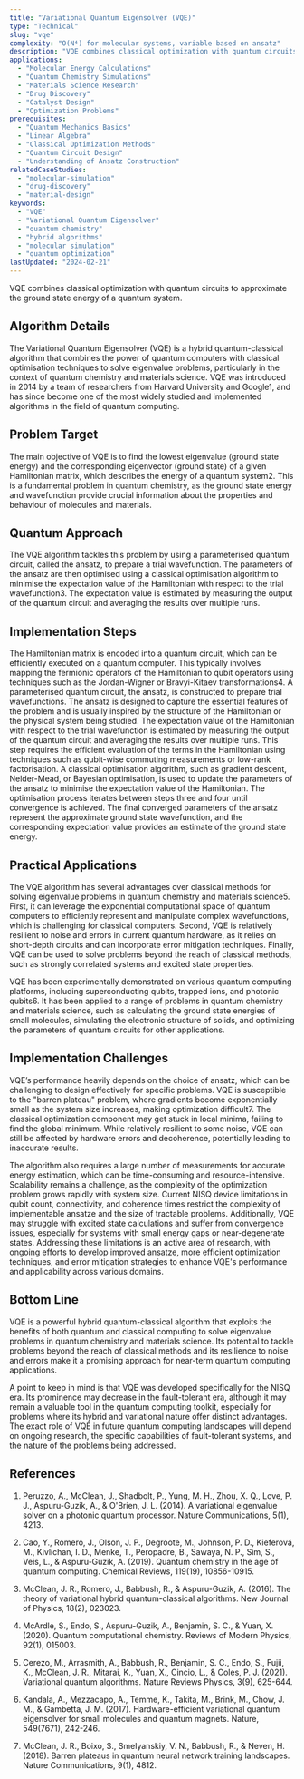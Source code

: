 ```yaml
---
title: "Variational Quantum Eigensolver (VQE)"
type: "Technical"
slug: "vqe"
complexity: "O(N⁴) for molecular systems, variable based on ansatz"
description: "VQE combines classical optimization with quantum circuits to approximate the ground state energy of a quantum system."
applications:
  - "Molecular Energy Calculations"
  - "Quantum Chemistry Simulations"
  - "Materials Science Research"
  - "Drug Discovery"
  - "Catalyst Design"
  - "Optimization Problems"
prerequisites:
  - "Quantum Mechanics Basics"
  - "Linear Algebra"
  - "Classical Optimization Methods"
  - "Quantum Circuit Design"
  - "Understanding of Ansatz Construction"
relatedCaseStudies:
  - "molecular-simulation"
  - "drug-discovery"
  - "material-design"
keywords:
  - "VQE"
  - "Variational Quantum Eigensolver"
  - "quantum chemistry"
  - "hybrid algorithms"
  - "molecular simulation"
  - "quantum optimization"
lastUpdated: "2024-02-21"
---
```


VQE combines classical optimization with quantum circuits to approximate the ground state energy of a quantum system.

## Algorithm Details

The Variational Quantum Eigensolver (VQE) is a hybrid quantum-classical algorithm that combines the power of quantum computers with classical optimisation techniques to solve eigenvalue problems, particularly in the context of quantum chemistry and materials science. VQE was introduced in 2014 by a team of researchers from Harvard University and Google1, and has since become one of the most widely studied and implemented algorithms in the field of quantum computing.

## Problem Target

The main objective of VQE is to find the lowest eigenvalue (ground state energy) and the corresponding eigenvector (ground state) of a given Hamiltonian matrix, which describes the energy of a quantum system2. This is a fundamental problem in quantum chemistry, as the ground state energy and wavefunction provide crucial information about the properties and behaviour of molecules and materials.

## Quantum Approach

The VQE algorithm tackles this problem by using a parameterised quantum circuit, called the ansatz, to prepare a trial wavefunction. The parameters of the ansatz are then optimised using a classical optimisation algorithm to minimise the expectation value of the Hamiltonian with respect to the trial wavefunction3. The expectation value is estimated by measuring the output of the quantum circuit and averaging the results over multiple runs.

## Implementation Steps

<Steps>
  <Step title="Problem encoding">
    The Hamiltonian matrix is encoded into a quantum circuit, which can be efficiently executed on a quantum computer. This typically involves mapping the fermionic operators of the Hamiltonian to qubit operators using techniques such as the Jordan-Wigner or Bravyi-Kitaev transformations4.
  </Step>
  
  <Step title="Ansatz preparation">
    A parameterised quantum circuit, the ansatz, is constructed to prepare trial wavefunctions. The ansatz is designed to capture the essential features of the problem and is usually inspired by the structure of the Hamiltonian or the physical system being studied.
  </Step>

  <Step title="Expectation value measurement">
    The expectation value of the Hamiltonian with respect to the trial wavefunction is estimated by measuring the output of the quantum circuit and averaging the results over multiple runs. This step requires the efficient evaluation of the terms in the Hamiltonian using techniques such as qubit-wise commuting measurements or low-rank factorisation.
  </Step>

  <Step title="Classical optimisation">
    A classical optimisation algorithm, such as gradient descent, Nelder-Mead, or Bayesian optimisation, is used to update the parameters of the ansatz to minimise the expectation value of the Hamiltonian. The optimisation process iterates between steps three and four until convergence is achieved.
  </Step>

  <Step title="Result interpretation">
    The final converged parameters of the ansatz represent the approximate ground state wavefunction, and the corresponding expectation value provides an estimate of the ground state energy.
  </Step>
</Steps>

## Practical Applications

The VQE algorithm has several advantages over classical methods for solving eigenvalue problems in quantum chemistry and materials science5. First, it can leverage the exponential computational space of quantum computers to efficiently represent and manipulate complex wavefunctions, which is challenging for classical computers. Second, VQE is relatively resilient to noise and errors in current quantum hardware, as it relies on short-depth circuits and can incorporate error mitigation techniques. Finally, VQE can be used to solve problems beyond the reach of classical methods, such as strongly correlated systems and excited state properties.

VQE has been experimentally demonstrated on various quantum computing platforms, including superconducting qubits, trapped ions, and photonic qubits6. It has been applied to a range of problems in quantum chemistry and materials science, such as calculating the ground state energies of small molecules, simulating the electronic structure of solids, and optimizing the parameters of quantum circuits for other applications.

## Implementation Challenges

VQE’s performance heavily depends on the choice of ansatz, which can be challenging to design effectively for specific problems. VQE is susceptible to the "barren plateau" problem, where gradients become exponentially small as the system size increases, making optimization difficult7. The classical optimization component may get stuck in local minima, failing to find the global minimum. While relatively resilient to some noise, VQE can still be affected by hardware errors and decoherence, potentially leading to inaccurate results.

The algorithm also requires a large number of measurements for accurate energy estimation, which can be time-consuming and resource-intensive. Scalability remains a challenge, as the complexity of the optimization problem grows rapidly with system size. Current NISQ device limitations in qubit count, connectivity, and coherence times restrict the complexity of implementable ansatze and the size of tractable problems. 
Additionally, VQE may struggle with excited state calculations and suffer from convergence issues, especially for systems with small energy gaps or near-degenerate states. Addressing these limitations is an active area of research, with ongoing efforts to develop improved ansatze, more efficient optimization techniques, and error mitigation strategies to enhance VQE's performance and applicability across various domains.

## Bottom Line

VQE is a powerful hybrid quantum-classical algorithm that exploits the benefits of both quantum and classical computing to solve eigenvalue problems in quantum chemistry and materials science. Its potential to tackle problems beyond the reach of classical methods and its resilience to noise and errors make it a promising approach for near-term quantum computing applications.

A point to keep in mind is that VQE was developed specifically for the NISQ era. Its prominence may decrease in the fault-tolerant era, although it may remain a valuable tool in the quantum computing toolkit, especially for problems where its hybrid and variational nature offer distinct advantages. The exact role of VQE in future quantum computing landscapes will depend on ongoing research, the specific capabilities of fault-tolerant systems, and the nature of the problems being addressed.

## References

1. Peruzzo, A., McClean, J., Shadbolt, P., Yung, M. H., Zhou, X. Q., Love, P. J., Aspuru-Guzik, A., & O'Brien, J. L. (2014). A variational eigenvalue solver on a photonic quantum processor. Nature Communications, 5(1), 4213.

2. Cao, Y., Romero, J., Olson, J. P., Degroote, M., Johnson, P. D., Kieferová, M., Kivlichan, I. D., Menke, T., Peropadre, B., Sawaya, N. P., Sim, S., Veis, L., & Aspuru-Guzik, A. (2019). Quantum chemistry in the age of quantum computing. Chemical Reviews, 119(19), 10856-10915.

3. McClean, J. R., Romero, J., Babbush, R., & Aspuru-Guzik, A. (2016). The theory of variational hybrid quantum-classical algorithms. New Journal of Physics, 18(2), 023023.

4. McArdle, S., Endo, S., Aspuru-Guzik, A., Benjamin, S. C., & Yuan, X. (2020). Quantum computational chemistry. Reviews of Modern Physics, 92(1), 015003.

5. Cerezo, M., Arrasmith, A., Babbush, R., Benjamin, S. C., Endo, S., Fujii, K., McClean, J. R., Mitarai, K., Yuan, X., Cincio, L., & Coles, P. J. (2021). Variational quantum algorithms. Nature Reviews Physics, 3(9), 625-644.

6. Kandala, A., Mezzacapo, A., Temme, K., Takita, M., Brink, M., Chow, J. M., & Gambetta, J. M. (2017). Hardware-efficient variational quantum eigensolver for small molecules and quantum magnets. Nature, 549(7671), 242-246.

7. McClean, J. R., Boixo, S., Smelyanskiy, V. N., Babbush, R., & Neven, H. (2018). Barren plateaus in quantum neural network training landscapes. Nature Communications, 9(1), 4812.